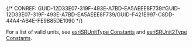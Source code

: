 

{/* CONREF: GUID-12D33E07-319F-493E-A7BD-EA5AEEE8F739#GUID-12D33E07-319F-493E-A7BD-EA5AEEE8F739/GUID-F421E997-C8DD-44A4-AB4E-FE9B85DE1090  */}

For a list of valid units, see [esriSRUnitType Constants](http://resources.arcgis.com/en/help/arcobjects-cpp/componenthelp/index.html#/esriSRUnitType_Constants/000w00000042000000/) and [esriSRUnit2Type Constants](http://resources.arcgis.com/en/help/arcobjects-cpp/componenthelp/index.html#//000w00000041000000). 
